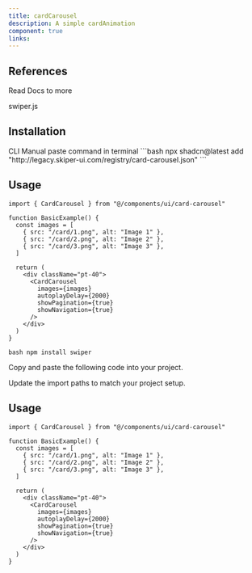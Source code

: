 ```yaml
---
title: cardCarousel
description: A simple cardAnimation
component: true
links:
---
```


<ComponentPreview
  name="card-carousel-demo"
  className="[&_.preview>[data-orientation=vertical]]:sm:max-w-[70%]"
  description="All variations"
/>

## References

<Citations>
  <p className="font-medium text-primary">Read Docs to more</p>
  <CitationList>
    <CitationItem>
      <CitationLink
        href="https://swiperjs.com/"
        target="_blank"
        rel="noopener noreferrer"
      >
        swiper.js
      </CitationLink>
    </CitationItem>
  </CitationList>
</Citations>

## Installation

<Tabs defaultValue="cli">

<TabsList>
  <TabsTrigger value="cli">CLI</TabsTrigger>
  <TabsTrigger value="manual">Manual</TabsTrigger>
</TabsList>

<TabsContent value="cli">

<Steps>

<Step>
  paste command in terminal ```bash npx shadcn@latest add
  "http://legacy.skiper-ui.com/registry/card-carousel.json" ```
</Step>

## Usage

```tsx
import { CardCarousel } from "@/components/ui/card-carousel"
```

```tsx
function BasicExample() {
  const images = [
    { src: "/card/1.png", alt: "Image 1" },
    { src: "/card/2.png", alt: "Image 2" },
    { src: "/card/3.png", alt: "Image 3" },
  ]

  return (
    <div className="pt-40">
      <CardCarousel
        images={images}
        autoplayDelay={2000}
        showPagination={true}
        showNavigation={true}
      />
    </div>
  )
}
```

</Steps>

</TabsContent>

<TabsContent value="manual">

<Steps>

<Step>```bash npm install swiper ```</Step>

<Step>Copy and paste the following code into your project.</Step>

<ComponentSource name="card-carousel" />

<Step>Update the import paths to match your project setup.</Step>

## Usage

```tsx
import { CardCarousel } from "@/components/ui/card-carousel"
```

```tsx
function BasicExample() {
  const images = [
    { src: "/card/1.png", alt: "Image 1" },
    { src: "/card/2.png", alt: "Image 2" },
    { src: "/card/3.png", alt: "Image 3" },
  ]

  return (
    <div className="pt-40">
      <CardCarousel
        images={images}
        autoplayDelay={2000}
        showPagination={true}
        showNavigation={true}
      />
    </div>
  )
}
```

</Steps>

</TabsContent>

</Tabs>
